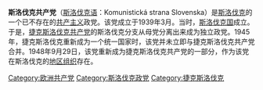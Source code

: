 {{other uses|斯洛伐克共产党 (消歧义)}}
'''斯洛伐克共产党'''（[[斯洛伐克语|斯洛伐克语]]：Komunistická strana Slovenska）是[[斯洛伐克|斯洛伐克]]的一个已不存在的[[共产主义|共产主义]]政党。该党成立于1939年3月。当时，[[斯洛伐克国|斯洛伐克国]]成立。于是，[[捷克斯洛伐克共产党|捷克斯洛伐克共产党]]的斯洛伐克分支从母党分离出来成为独立政党。1945年，捷克斯洛伐克重新成为一个统一国家时，该党并未立即与捷克斯洛伐克共产党合并。1948年9月29日，该党重新成为捷克斯洛伐克共产党的一部分，作为该党在斯洛伐克的[[斯洛伐克共产党_(1948年)|地区组织]]存在。

[[Category:欧洲共产党|Category:欧洲共产党]]
[[Category:斯洛伐克政党|Category:斯洛伐克政党]]
[[Category:捷克斯洛伐克|Category:捷克斯洛伐克]]